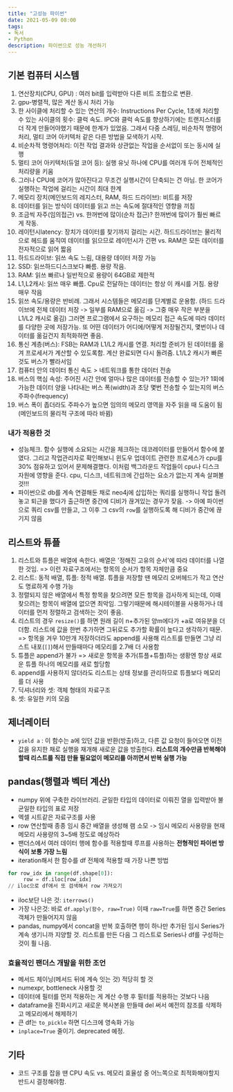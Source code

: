 ```yaml
---
title: "고성능 파이썬"
date: 2021-05-09 08:00
tags:
- 독서
- Python
description: 파이썬으로 성능 개선하기
---
```


## 기본 컴퓨터 시스템

1. 연산장치(CPU, GPU) : 여러 bit를 입력받아 다른 비트 조합으로 변환.
  1. gpu-병렬적, 많은 계산 동시 처리 가능
  2. 한 사이클에 처리할 수 있는 연산의 개수: Instructions Per Cycle,
1초에 처리할 수 있는 사이클의 횟수: 클럭 속도. IPC와 클럭 속도를 향상하기에는 트랜지스터를 더 작게 만들어야했기 때문에 한계가 있었음.
그래서 다중 스레딩, 비순차적 명령어 처리, 멀티 코어 아키텍처 같은 다른 방법을 모색하기 시작.
  3. 비순차적 명령어처리: 이전 작업 결과와 상관없는 작업을 순서없이 또는 동시에 실행
  4. 멀티 코어 아키텍처(듀얼 코어 등): 실행 유닛 하나에 CPU를 여러개 두어 전체적인 처리량을 키움
  5. 그러나 CPU에 코어가 많아진다고 무조건 실행시간이 단축되는 건 아님. 한 코어가 실행하는 작업에 걸리는 시간이 최대 한계
2. 메모리 장치(메인보드의 레지스터, RAM, 하드 드라이브): 비트를 저장
  1. 데이터를 읽는 방식이 데이터를 읽고 쓰는 속도에 절대적인 영향을 끼침
  2. 조금씩 자주(임의접근) vs. 한꺼번에 많이(순차 접근)? 한꺼번에 많이가 훨씬 빠르게 작동.
  3. 레이턴시latency: 장치가 데이터를 찾기까지 걸리는 시간.
하드드라이브는 물리적으로 헤드를 움직여 데이터를 읽으므로 레이턴시가 긴편 vs. RAM은 모든 데이터를 전자적으로 읽어 짧음
  4. 하드드라이브: 읽쓰 속도 느림, 대용량 데이터 저장 가능
  5. SSD: 읽쓰하드디스크보다 빠름. 용량 작음.
  6. RAM: 읽쓰 빠르나 일반적으로 용량이 64GB로 제한적
  7. L1,L2캐시: 읽쓰 매우 빠름. Cpu로 전달하는 데이터는 항상 이 캐시를 거침. 용량 매우 작음
  8. 읽쓰 속도/용량은 반비례. 그래서 시스템들은 메모리를 단계별로 운용함.
(하드 드라이브에 전체 데이터 저장 -> 일부를 RAM으로 옮김 -> 그중 매우 작은 부분을 L1/L2 캐시로 옮김)
그러면 프로그램에서 요구하는 메모리 접근 속도에 따라 데이터를 다양한 곳에 저장가능.
또 어떤 데이터가 어디에/어떻게 저장될건지, 몇번이나 데이터를 옮길건지 최적화하면 좋음.
3. 통신 계층(버스): FSB는 RAM과 L1/L2 캐시를 연결. 처리할 준비가 된 데이터를 옮겨 프로세서가 계산할 수 있도록함.
계산 완료되면 다시 돌려줌. L1/L2 캐시가 빠른 것도 버스가 빨라서임
  1. 컴퓨터 안의 데이터 통신 속도 > 네트워크를 통한 데이터 전송
  1. 버스의 핵심 속성: 주어진 시간 안에 얼마나 많은 데이터를 전송할 수 있는가?
1회에 가능한 데이터 양을 나타내는 버스 폭(width)과 초당 몇번 전송할 수 있는지의 버스 주파수(frequency)
  2. 버스 폭이 좁더라도 주파수가 높으면 임의의 메모리 영역을 자주 읽을 때 도움이 됨 (메인보드의 물리적 구조에 따라 바뀜)

### 내가 적용한 것

- 성능체크. 함수 실행에 소요되는 시간을 체크하는 데코레이터를 만들어서 함수에 붙였다.
그리고 작업관리자로 확인해보니 윈도우 업데이트 관련한 프로세스가 cpu를 30% 점유하고 있어서 문제해결했다.
이처럼 백그라운드 작업들이 cpu나 디스크 자원에 영향을 준다. cpu, 디스크, 네트워크에 간섭하는 요소가 없는지 계속 살펴볼 것!!!
- 파이썬으로 db를 계속 연결해둔 채로 neo4j에 삽입하는 쿼리를 실행하니 작업 돌려놓고 퇴근을 했다가
출근하면 중간에 디비가 끊겨있는 경우가 잦음. -> 아예 파이썬으로 쿼리 csv를 만들고, 그 이후 그 csv의 `row`를 실행하도록 해 디비가 중간에 끊기지 않음

## 리스트와 튜플

1. 리스트와 튜플은 배열에 속한다. 배열은 '정해진 고유의 순서'에 따라 데이터를 나열한 것임.
=> 이런 자료구조에서는 항목의 순서가 항목 자체만큼 중요
2. 리스트: 동적 배열, 튜플: 정적 배열. 튜플을 저장할 땐 메모리 오버헤드가 작고 연산도 명료하게 수행 가능
3. 정렬되지 않은 배열에서 특정 항목을 찾으려면 모든 항목을 검사하게 되는데, 이때 찾으려는 항목이 배열에 없으면 최악임.
그렇기때문에 해시테이블을 사용하거나 데이터를 먼저 정렬하고 검색하는 것이 좋음.
4. 리스트의 경우 `resize()`를 하면 원래 길이 n+추가된 양m에다가 +a로 여유분을 더 더함.
리스트에 값을 한번 추가하면 그뒤로도 추가할 확률이 높다고 생각하기 때문. =>
항목을 겨우 10만개 저장하더라도 append를 사용해 리스트를 만들면 그냥 리스트 내포(`[]`)해서 만들때마다 메모리를 2.7배 더 사용함
5. 튜플은 append가 불가 => 새로운 항목을 추가(튜플+튜플)하는 생황엔 항상 새로운 튜플 하나의 메모리를 새로 할당함
6. append를 사용하지 않더라도 리스트는 상태 정보를 관리하므로 튜플보다 메모리를 더 사용
7. 딕셔너리와 셋: 객체 형태의 자료구조
8. 셋: 유일한 키의 모음

## 제너레이터

+ `yield a` : 이 함수는 a에 있던 값을 반환(방출)하고, 다른 값 요청이 들어오면 이전 값을 유지한 채로 실행을 재개해 새로운 값을 방출한다.
**리스트의 개수만큼 반복해야할때 리스트를 직접 만들 필요없이 메모리를 아끼면서 반복 실행 가능**

## pandas(행렬과 벡터 계산)

+ numpy 위에 구축한 라이브러리. 균일한 타입의 데이터로 이뤄진 열을 입력받아 불균일한 타입의 표로 저장
+ 엑셀 시트같은 자료구조를 사용
+ row 연산할때 종종 임시 중간 배열을 생성해 램 소모 -> 임시 메모리 사용량을 현재 메모리 사용량의 3~5배 정도로 예상하라
+ 팬더스에서 여러 데이터 행에 함수를 적용할때 루프를 사용하는 **전형적인 파이썬 방식이 보통 가장 느림**
+ iteration해서 한 함수를 df 전체에 적용할 때 가장 나쁜 방법

```python
for row_idx in range(df.shape[0]): 
     row = df.iloc[row_idx]   
// iloc으로 df에서 또 검색해서 row 가져오기
```

+ iloc보단 나은 것: `iterrows()`
+ 가장 나은것: 바로 `df.apply(함수, raw=True)` 이때 `raw=True`를 하면 중간 Series 객체가 만들어지지 않음
+ pandas, numpy에서 concat을 반복 호출하면 행이 하나만 추가된 임시 Series가 계속 생기니까 지양할 것.
리스트를 만든 다음 그 리스트로 Series나 df를 구성하는것이 훨 나음.

### 효율적인 팬더스 개발을 위한 조언

+ 메서드 체이닝(메서드 뒤에 계속 잇는 것) 적당히 할 것
+ numexpr, bottleneck 사용할 것
+ 데이터에 필터를 먼저 적용하는 게 계산 수행 후 필터를 적용하는 것보다 나음
+ dataframe을 진화시키고 새로운 복사본을 만들때 del 써서 예전의 참조를 삭제하고 메모리에서 해제하기
+ 큰 df는 `to_pickle` 하면 디스크에 영속화 가능
+ `inplace=True` 줄이기. deprecated 예정.

## 기타

+ 코드 구조를 잡을 땐 CPU 속도 vs. 메모리 효율성 중 어느쪽으로 최적화해야할지 반드시 결정해야함.
